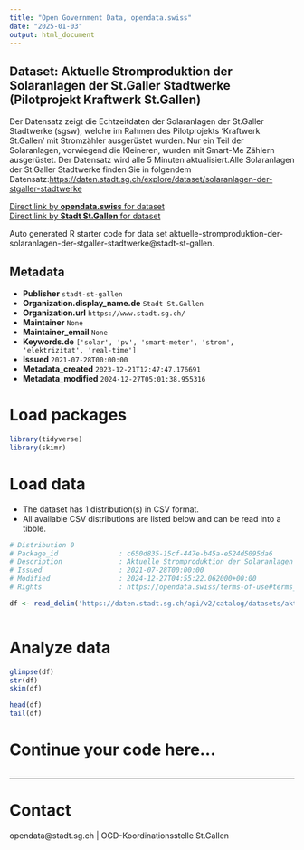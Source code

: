 ```yaml
---
title: "Open Government Data, opendata.swiss"
date: "2025-01-03"
output: html_document
---
```


## Dataset: Aktuelle Stromproduktion der Solaranlagen der St.Galler Stadtwerke (Pilotprojekt Kraftwerk St.Gallen)

Der Datensatz zeigt die Echtzeitdaten der Solaranlagen der St.Galler Stadtwerke (sgsw), welche im Rahmen des Pilotprojekts 'Kraftwerk St.Gallen' mit Stromzähler ausgerüstet wurden. Nur ein Teil der Solaranlagen, vorwiegend die Kleineren, wurden mit Smart-Me Zählern ausgerüstet. Der Datensatz wird alle 5 Minuten aktualisiert.Alle Solaranlagen der St.Galler Stadtwerke finden Sie in folgendem Datensatz:[https://daten.stadt.sg.ch/explore/dataset/solaranlagen-der-stgaller-stadtwerke](https://daten.stadt.sg.ch/explore/dataset/solaranlagen-der-stgaller-stadtwerke)

[Direct link by **opendata.swiss** for dataset](https://opendata.swiss/de/dataset/aktuelle-stromproduktion-der-solaranlagen-der-st-galler-stadtwerke-pilotprojekt-kraftwerk-st-ga)<br>
[Direct link by **Stadt St.Gallen** for dataset](https://daten.stadt.sg.ch/explore/dataset/aktuelle-stromproduktion-der-solaranlagen-der-stgaller-stadtwerke/)

Auto generated R starter code for data set aktuelle-stromproduktion-der-solaranlagen-der-stgaller-stadtwerke@stadt-st-gallen.

## Metadata

- **Publisher** `stadt-st-gallen`
- **Organization.display_name.de** `Stadt St.Gallen`
- **Organization.url** `https://www.stadt.sg.ch/`
- **Maintainer** `None`
- **Maintainer_email** `None`
- **Keywords.de** `['solar', 'pv', 'smart-meter', 'strom', 'elektrizitat', 'real-time']`
- **Issued** `2021-07-28T00:00:00`
- **Metadata_created** `2023-12-21T12:47:47.176691`
- **Metadata_modified** `2024-12-27T05:01:38.955316`


# Load packages

```r

library(tidyverse)
library(skimr)

```

# Load data

-   The dataset has 1 distribution(s) in CSV format.
-   All available CSV distributions are listed below and can be read into a tibble.

```r

# Distribution 0
# Package_id               : c650d835-15cf-447e-b45a-e524d5095da6
# Description              : Aktuelle Stromproduktion der Solaranlagen der St.Galler Stadtwerke (Pilotprojekt Kraftwerk St.Gallen) (csv)
# Issued                   : 2021-07-28T00:00:00
# Modified                 : 2024-12-27T04:55:22.062000+00:00
# Rights                   : https://opendata.swiss/terms-of-use#terms_by

df <- read_delim('https://daten.stadt.sg.ch/api/v2/catalog/datasets/aktuelle-stromproduktion-der-solaranlagen-der-stgaller-stadtwerke/exports/csv?use_labels=true')



```

# Analyze data

```r

glimpse(df)
str(df)
skim(df)

head(df)
tail(df)

```

# Continue your code here...

```r

```

------------------------------------------------------------------------

# Contact

opendata@stadt.sg.ch | OGD-Koordinationsstelle St.Gallen
